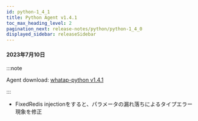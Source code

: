 ```yaml
---
id: python-1_4_1
title: Python Agent v1.4.1
toc_max_heading_level: 2
pagination_next: release-notes/python/python-1_4_0
displayed_sidebar: releaseSidebar
---
```


#### 2023年7月10日

:::note

Agent download: [whatap-python v1.4.1](https://pypi.org/project/whatap-python/1.4.1/)

:::

- <Status>Fixed</Status>Redis injectionをすると、パラメータの漏れ落ちによるタイプエラー現象を修正
